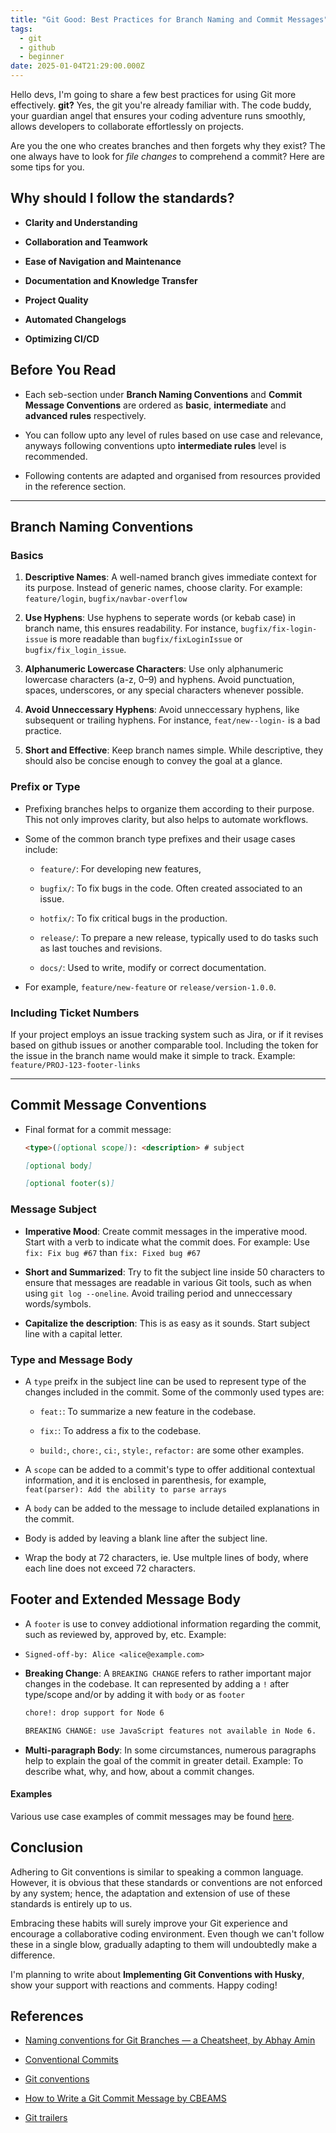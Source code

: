 ```yaml
---
title: "Git Good: Best Practices for Branch Naming and Commit Messages"
tags:
  - git
  - github
  - beginner
date: 2025-01-04T21:29:00.000Z
---
```


Hello devs, I'm going to share a few best practices for using Git more effectively. **git?** Yes, the git you're already familiar with. The code buddy, your guardian angel that ensures your coding adventure runs smoothly, allows developers to collaborate effortlessly on projects.

Are you the one who creates branches and then forgets why they exist? The one always have to look for _file changes_ to comprehend a commit? Here are some tips for you.

## Why should I follow the standards?

- **Clarity and Understanding**

- **Collaboration and Teamwork**

- **Ease of Navigation and Maintenance**

- **Documentation and Knowledge Transfer**

- **Project Quality**

- **Automated Changelogs**

- **Optimizing CI/CD**

## Before You Read

- Each seb-section under **Branch Naming Conventions** and **Commit Message Conventions** are ordered as **basic**, **intermediate** and **advanced rules** respectively.

- You can follow upto any level of rules based on use case and relevance, anyways following conventions upto **intermediate rules** level is recommended.

- Following contents are adapted and organised from resources provided in the reference section.

---

## Branch Naming Conventions

### Basics

1. **Descriptive Names**: A well-named branch gives immediate context for its purpose. Instead of generic names, choose clarity.
   For example: `feature/login`, `bugfix/navbar-overflow`

2. **Use Hyphens**: Use hyphens to seperate words (or kebab case) in branch name, this ensures readability.
   For instance, `bugfix/fix-login-issue` is more readable than `bugfix/fixLoginIssue` or `bugfix/fix_login_issue`.

3. **Alphanumeric Lowercase Characters**: Use only alphanumeric lowercase characters (a-z, 0–9) and hyphens. Avoid punctuation, spaces, underscores, or any special characters whenever possible.

4. **Avoid Unneccessary Hyphens**: Avoid unneccessary hyphens, like subsequent or trailing hyphens.
   For instance, `feat/new--login-` is a bad practice.

5. **Short and Effective**: Keep branch names simple. While descriptive, they should also be concise enough to convey the goal at a glance.

### Prefix or Type

- Prefixing branches helps to organize them according to their purpose. This not only improves clarity, but also helps to automate workflows.

- Some of the common branch type prefixes and their usage cases include:
  - `feature/`: For developing new features,

  - `bugfix/`: To fix bugs in the code. Often created associated to an issue.

  - `hotfix/`: To fix critical bugs in the production.

  - `release/`: To prepare a new release, typically used to do tasks such as last touches and revisions.

  - `docs/`: Used to write, modify or correct documentation.

- For example, `feature/new-feature` or `release/version-1.0.0`.

### Including Ticket Numbers

If your project employs an issue tracking system such as Jira, or if it revises based on github issues or another comparable tool. Including the token for the issue in the branch name would make it simple to track. Example: `feature/PROJ-123-footer-links`

---

## Commit Message Conventions

- Final format for a commit message:

  ```md
  <type>([optional scope]): <description> # subject

  [optional body]

  [optional footer(s)]
  ```

### Message Subject

- **Imperative Mood**: Create commit messages in the imperative mood. Start with a verb to indicate what the commit does.
  For example: Use `fix: Fix bug #67` than `fix: Fixed bug #67`

- **Short and Summarized**: Try to fit the subject line inside 50 characters to ensure that messages are readable in various Git tools, such as when using `git log --oneline`. Avoid trailing period and unneccessary words/symbols.

- **Capitalize the description**: This is as easy as it sounds. Start subject line with a capital letter.

### Type and Message Body

- A `type` preifx in the subject line can be used to represent type of the changes included in the commit. Some of the commonly used types are:
  - `feat:`: To summarize a new feature in the codebase.

  - `fix:`: To address a fix to the codebase.

  - `build:`, `chore:`, `ci:`, `style:`, `refactor:` are some other examples.

- A `scope` can be added to a commit's type to offer additional contextual information, and it is enclosed in parenthesis, for example, `feat(parser): Add the ability to parse arrays`

- A `body` can be added to the message to include detailed explanations in the commit.

- Body is added by leaving a blank line after the subject line.

- Wrap the body at 72 characters, ie. Use multple lines of body, where each line does not exceed 72 characters.

## Footer and Extended Message Body

- A `footer` is use to convey addiotional information regarding the commit, such as reviewed by, approved by, etc. Example:

- `Signed-off-by: Alice <alice@example.com>`

- **Breaking Change**: A `BREAKING CHANGE` refers to rather important major changes in the codebase. It can represented by adding a `!` after type/scope and/or by adding it with `body` or as `footer`

  ```md
  chore!: drop support for Node 6

  BREAKING CHANGE: use JavaScript features not available in Node 6.
  ```

- **Multi-paragraph Body**: In some circumstances, numerous paragraphs help to explain the goal of the commit in greater detail. Example: To describe what, why, and how, about a commit changes.

#### Examples

Various use case examples of commit messages may be found [here](https://www.conventionalcommits.org/en/v1.0.0/#examples).

## Conclusion

Adhering to Git conventions is similar to speaking a common language. However, it is obvious that these standards or conventions are not enforced by any system; hence, the adaptation and extension of use of these standards is entirely up to us.

Embracing these habits will surely improve your Git experience and encourage a collaborative coding environment. Even though we can't follow these in a single blow, gradually adapting to them will undoubtedly make a difference.

I'm planning to write about **Implementing Git Conventions with Husky**, show your support with reactions and comments. Happy coding!

## References

- [Naming conventions for Git Branches — a Cheatsheet, by Abhay Amin](https://medium.com/@abhay.pixolo/naming-conventions-for-git-branches-a-cheatsheet-8549feca2534)

- [Conventional Commits](https://www.conventionalcommits.org/en/v1.0.0)

- [Git conventions](https://se-education.org/guides/conventions/git.html)

- [How to Write a Git Commit Message by CBEAMS](https://cbea.ms/git-commit)

- [Git trailers](https://git-scm.com/docs/git-interpret-trailers)
